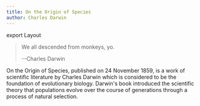 ```yaml
---
title: On the Origin of Species
author: Charles Darwin
---
```



export Layout

> We all descended from monkeys, yo.
>
> --Charles Darwin

<!-- excerpt -->

On the Origin of Species, published on 24 November 1859, is a work of scientific literature by Charles Darwin which is considered to be the foundation of evolutionary biology. Darwin's book introduced the scientific theory that populations evolve over the course of generations through a process of natural selection.
